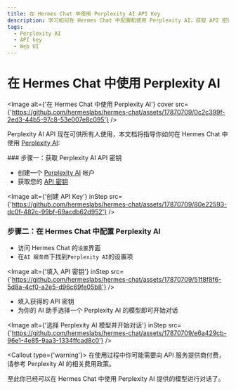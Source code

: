 ```yaml
---
title: 在 Hermes Chat 中使用 Perplexity AI API Key
description: 学习如何在 Hermes Chat 中配置和使用 Perplexity AI，获取 API 密钥并选择适合的语言模型开始对话。
tags:
  - Perplexity AI
  - API key
  - Web UI
---
```


# 在 Hermes Chat 中使用 Perplexity AI

<Image alt={'在 Hermes Chat 中使用 Perplexity AI'} cover src={'https://github.com/hermeslabs/hermes-chat/assets/17870709/0c2c399f-2ed3-44b5-97c8-53e007e8c095'} />

Perplexity AI API 现在可供所有人使用，本文档将指导你如何在 Hermes Chat 中使用 [Perplexity AI](https://www.perplexity.ai/):

<Steps>
  ### 步骤一：获取 Perplexity AI API 密钥

  - 创建一个 [Perplexity AI](https://www.perplexity.ai/) 帐户
  - 获取您的 [API 密钥](https://www.perplexity.ai/settings/api)

  <Image alt={'创建 API Key'} inStep src={'https://github.com/hermeslabs/hermes-chat/assets/17870709/80e22593-dc0f-482c-99bf-69acdb62d952'} />

  ### 步骤二：在 Hermes Chat 中配置 Perplexity AI

  - 访问 Hermes Chat 的`设置`界面
  - 在`AI 服务商`下找到`Perplexity AI`的设置项

  <Image alt={'填入 API 密钥'} inStep src={'https://github.com/hermeslabs/hermes-chat/assets/17870709/51f8f8f6-5d8a-4cf0-a2e5-d96c69fe05b8'} />

  - 填入获得的 API 密钥
  - 为你的 AI 助手选择一个 Perplexity AI 的模型即可开始对话

  <Image alt={'选择 Perplexity AI 模型并开始对话'} inStep src={'https://github.com/hermeslabs/hermes-chat/assets/17870709/e6a429cb-96e1-4e85-9aa3-1334ffcad8c0'} />

  <Callout type={'warning'}>
    在使用过程中你可能需要向 API 服务提供商付费，请参考 Perplexity AI 的相关费用政策。
  </Callout>
</Steps>

至此你已经可以在 Hermes Chat 中使用 Perplexity AI 提供的模型进行对话了。
